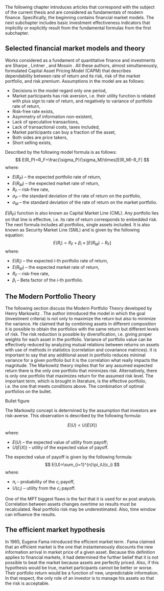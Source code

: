 


The following chapter introduces articles that correspond with the subject of the current thesis and are considered as fundamentals of modern finance.
Specifically, the beginning contains financial market models. The next subchapter includes basic investment effectiveness indicators that implicitly or explicitly result from the fundamental formulas from the first subchapter.

## Selected financial market models and theory


Works considered as a fundament of quantitative finance and investments are Sharpe \cite{Sharpe1964}, Lintner \cite{Lintner1965}, and Mossin \cite{Mossin1966}. All these authors, almost simultaneously, formulated Capital Asset Pricing Model (CAPM) that describes dependability between rate of return and its risk, risk of the market portfolio, and risk premium.
Assumptions in the model are as follows:

* Decisions in the model regard only one period,
* Market participants has risk aversion, i.e. their utility function is related with plus sign to rate of return, and negatively to variance of portfolio rate of return,
* Risk-free rate exists,
* Asymmetry of information non-existent,
* Lack of speculative transactions,
* Lack of transactional costs, taxes included,
* Market participants can buy a fraction of the asset,
* Both sides are price takers,
* Short selling exists,

Described by the following model formula is as follows:
$$
E(R_P)=R_F+\frac{\sigma_P}{\sigma_M}\times[E(R_M)-R_F]
$$
where:

* $E(R_P )$ -- the expected portfolio rate of return,
* $E(R_M)$ -- the expected market rate of return,
* $R_F$ -- risk-free rate,
* $\sigma_P$ -- the standard deviation of the rate of return on the portfolio,
* $\sigma_M$ -- the standard deviation of the rate of return on the market portfolio.

$E(R_P)$ function is also known as Capital Market Line (CML). Any portfolio lies on that line is effective, i.e. its rate of return corresponds to embedded risk.
The next formula includes all portfolios, single assets included. It is also known as Security Market Line (SML) and is given by the following equation:
$$ \label{eq:erl}
E(R_i)=R_F+\beta_i\times[E(R_M)-R_F]
$$
where:

* $E(R_i)$ -- the expected $i$-th portfolio rate of return,
* $E(R_M)$ -- the expected market rate of return,
* $R_F$ -- risk-free rate,
* $\beta_i$ -- Beta factor of the $i$-th portfolio.


## The Modern Portfolio Theory
The following section discuss the Modern Portfolio Theory developed by Henry Markowitz \cite{Markowitz1952}. The author introduced the model in which the goal
(investment criteria) is 
not only to maximize the return but also to minimize the variance. He claimed that by combining assets in different composition it is possible to obtain the 
portfolios with the same return but different levels of risk. The risk reduction is possible by diversification, i.e. giving proper weights for each asset 
in the portfolio. Variance of portfolio value can be effectively reduced by analyzing mutual relations between returns on assets with use of methods in statistics
(correlation and covariance matrices). It is important to say that any additional asset in portfolio reduces minimal variance for a given portfolio 
but it is the correlation what really impacts the magnitude.
The Markowitz theory implies that for any assumed expected return there is the only one portfolio that minimizes risk. Alternatively, there is only one portfolio 
that maximizes return for the assumed risk level. The important term, which is brought in literature, is the effective portfolio, i.e. the one that meets conditions
above.
The combination of optimal portfolios on the bullet.

Bullet figure

The Markowitz concept is determined by the assumption that investors are risk-averse. This observation is described by the following formula:

$$
E(U)<U(E(X))
$$
where:

* $E(U)$ -- the expected value of utility from payoff;
* $U(E(X))$ -- utility of the expected value of payoff.

The expected value of payoff is given by the following formula:
$$
E(U)=\sum_{i=1}^{n}\pi_iU(c_i)
$$
where:

* $\pi_i$ -- probability of the $c_i$ payoff,
* $U(c_i)$ -- utility from the $c_i$ payoff.

One of the MPT biggest flaws is the fact that it is used for ex post analysis. Correlation between assets changes overtime so results must be recalculated. Real portfolio risk may be underestimated. Also, time window can influence the results.

## The efficient market hypothesis

In 1965, Eugene Fama introduced the efficient market term \cite{Fama1965}. Fama claimed that an efficient market is the one that instanteneously discounts the new information arrival in market price of a given asset. Because this definition applies to financial markets, it had determined the further belief that it is not possible to beat the market because assets are perfectly priced. Also, if this hypothesis would be true, market participants cannot be better or worse. Their portfolio return would be a function of new, unpredictable information. In that respect, the only role of an investor is to manage his assets so that the risk is acceptable. 


